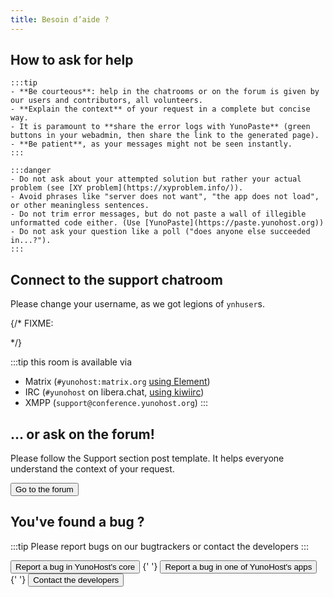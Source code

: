 ```yaml
---
title: Besoin d’aide ?
---
```


## How to ask for help

<Columns> 
  <Column className='text--left'>
  
    :::tip
    - **Be courteous**: help in the chatrooms or on the forum is given by our users and contributors, all volunteers.
    - **Explain the context** of your request in a complete but concise way.
    - It is paramount to **share the error logs with YunoPaste** (green buttons in your webadmin, then share the link to the generated page).
    - **Be patient**, as your messages might not be seen instantly.
    :::

  </Column>
  <Column className='text--left'>

    :::danger
    - Do not ask about your attempted solution but rather your actual problem (see [XY problem](https://xyproblem.info/)).
    - Avoid phrases like "server does not want", "the app does not load", or other meaningless sentences.
    - Do not trim error messages, but do not paste a wall of illegible unformatted code either. (Use [YunoPaste](https://paste.yunohost.org))
    - Do not ask your question like a poll ("does anyone else succeeded in...?").
    :::

  </Column>
</Columns>

## Connect to the support chatroom

Please change your username, as we got legions of `ynhuser`s.

{/* FIXME:
<!-- [center]
<iframe src="https://kiwiirc.com/nextclient/?settings=d7be8b3b102382f81da862419a65c9b1" style="width:100%;height:450px;border:0;display:block"></iframe>
[/center] --> */}

:::tip
this room is available via
- Matrix (`#yunohost:matrix.org` [using Element](https://riot.im/app/#/room/#yunohost:matrix.org?target=_blank))
- IRC (`#yunohost` on libera.chat, [using kiwiirc](https://web.libera.chat/#yunohost))
- XMPP (`support@conference.yunohost.org`)
:::

## ... or ask on the forum!

Please follow the Support section post template. It helps everyone understand the context of your request.

<div class="text--center">
<Button url="https://forum.yunohost.org/?target=_blank&classes=btn,btn-lg,btn-success" color="green"><FAIcon icon='fa-comment'/> Go to the forum</Button>
</div>

## You've found a bug ?

:::tip
Please report bugs on our bugtrackers or contact the developers
:::

<div class="text--center">
  <Button url="https://github.com/yunohost/issues/issues?target=_blank&classes=btn,btn-lg,btn-warning" color="red"><FAIcon icon='fa-exclamation-circle'/> Report a bug in YunoHost's core</Button>
  {' '}
  <Button url="https://github.com/YunoHost-Apps?target=_blank&classes=btn,btn-lg,btn-warning" color="orange"><FAIcon icon='fa-exclamation-circle'/> Report a bug in one of YunoHost's apps</Button>
  {' '}
  <Button url="https://web.libera.chat/#yunohost-dev&classes=btn,btn-lg,btn-warning" color="lightblue"><FAIcon icon='fa-comment'/> Contact the developers</Button>
</div>
